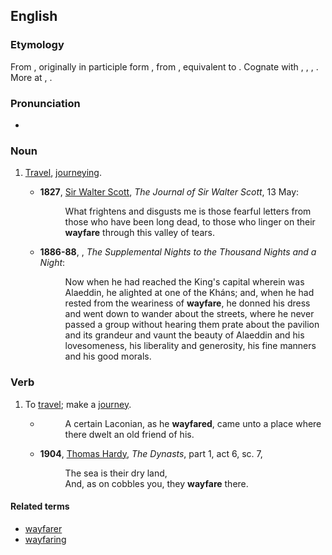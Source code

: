 ==English==

===Etymology===
From {{inh|en|enm|weyfaren}}, originally in participle form {{m|enm|weyfarand}}, from {{der|en|ang|weġfarende||wayfaring}}, equivalent to {{compound|en|way|faring}}. Cognate with {{cog|da|vejfarende||wayfaring}}, {{cog|sv|vägfarande|}}, {{cog|de|wegfahren||to drive away}}, {{cog|is|vegfarandi||wayfaring}}. More at {{l|en|way}}, {{l|en|fare}}.

===Pronunciation===
* {{IPA|en|/ˈweɪfɛə(ɹ)/}}

===Noun===
{{en-noun|-}}

# {{lb|en|archaic}} [[travel|Travel]], [[journeying]].
#* '''1827''', [[w:Sir_Walter_Scott|Sir Walter Scott]], ''The Journal of Sir Walter Scott'', 13 May:
#*: What frightens and disgusts me is those fearful letters from those who have been long dead, to those who linger on their '''wayfare''' through this valley of tears.
#* '''1886-88''', {{w|Richard F. Burton}}, ''The Supplemental Nights to the Thousand Nights and a Night'':
#*: Now when he had reached the King's capital wherein was Alaeddin, he alighted at one of the Kháns; and, when he had rested from the weariness of '''wayfare''', he donned his dress and went down to wander about the streets, where he never passed a group without hearing them prate about the pavilion and its grandeur and vaunt the beauty of Alaeddin and his lovesomeness, his liberality and generosity, his fine manners and his good morals.

===Verb===
{{en-verb|wayfares|wayfaring|wayfore|past2=wayfared|wayfaren|past_ptc2=wayfared}}

# {{lb|en|intransitive|archaic}} To [[travel]]; make a [[journey]].
#* {{rfdatek|en|Holland}}
#*: A certain Laconian, as he '''wayfared''', came unto a place where there dwelt an old friend of his.
#* '''1904''', [[w:Thomas_Hardy|Thomas Hardy]], ''The Dynasts'', part 1, act 6, sc. 7,
#*: The sea is their dry land,
#*: And, as on cobbles you, they '''wayfare''' there.

====Related terms====
* [[wayfarer]]
* [[wayfaring]]